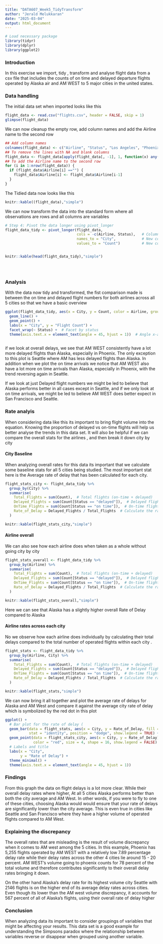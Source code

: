 ```yaml
---
title: "DATA607_Week5_TidyTransform"
author: "Jerald Melukkaran"
date: "2025-03-04"
output: html_document
---
```

```r
# Load necessary package
library(tidyr)
library(dplyr)
library(ggplot2)
```

### Introduction 

In this exercise we import, tidy , transform and analyse flight data from a csv file that includes the counts of on time and delayed departure flights operated by Alaska air and AM WEST to 5 major cities in the united states. 


### Data handling 

The initial data set when imported looks like this 

```r
flight_data <- read.csv("flights.csv", header = FALSE, skip = 1)
glimpse(flight_data)
```

We can now cleanup the empty row, add column names and add the Airline name to the second row

```r
## Add column names 
colnames(flight_data) <- c("Airline", "Status", "Los Angeles", "Phoenix", "San Diego", "San Francisco", "Seattle")
## To remove the lines with NA and blank columns 
flight_data <- flight_data[apply(flight_data[, -1], 1, function(x) any(!is.na(x) & x != "")), ]  
## To add the Airline name to the second row  
for (i in 1:nrow(flight_data)) {
  if (flight_data$Airline[i] =="") {
    flight_data$Airline[i] <- flight_data$Airline[i-1]
  }
}
```

The Tidied data now looks like this 

```r
knitr::kable((flight_data),"simple")
```

We can now transform the data into the standard form where all observations are rows and all columns are variables 

```r
# Step 4: Pivot the data longer using pivot_longer
flight_data_tidy <- pivot_longer(flight_data,
                                 cols = -c(Airline, Status),   # Columns to pivot (exclude Airline and Status)
                                 names_to = "City",            # New column for city names
                                 values_to = "Count")          # New column for the counts


knitr::kable(head(flight_data_tidy),"simple")


  
```


### Analysis 

With the data now tidy and transformed, the fist comparison made is between the on time and delayed flight numbers for both airlines across all 5 cities so that we have a basic overview


```r

ggplot(flight_data_tidy, aes(x = City, y = Count, color = Airline, group = Airline)) +
  geom_line() +
  geom_point() +
  labs(x = "City", y = "Flight Count") +
  facet_wrap(~ Status) +  # Facet by status
  theme(axis.text.x = element_text(angle = 45, hjust = 1))  # Angle x-axis 
  
```

if we look at overall delays, we see that AM WEST consistently have a lot more delayed flights than Alaska, especially in Phoenix. The only exception to this plot is Seattle where AM has less delayed flights than Alaska. In addition when we plot the on time arrivals we notice that AM WEST also have a lot more on time arrivals than Alaska, especially in Phoenix, with the trend reversing again in Seattle. 

If we look at just Delayed flight numbers we might be led to believe that Alaska performs better in all cases except in Seattle, and if we only look at on time arrivals, we might be led to believe AM WEST does better expect in San Francisco and Seattle. 


 


### Rate analyis 


When considering data like this its important to bring flight volume into the equation. Knowing the proportion of delayed vs on-time flights will help us better analyse the trends in this data set. It will also be helpful if we can compare the overall stats for the airlines , and then break it down city by city 


#### City Baseline 

When analyzing overall rates for this data its important that we calculate some baseline stats for all 5 cities being studied. The most important stat here is the Average rate of delay that has been calculated for each city. 

```r

flight_stats_city <- flight_data_tidy %>%
  group_by(City) %>%
  summarise(
    Total_Flights = sum(Count),  # Total flights (on-time + delayed)
    Delayed_Flights = sum(Count[Status == "delayed"]),  # Delayed flights
    OnTime_Flights = sum(Count[Status == "on time"]),  # On-time flights
    Rate_of_Delay = Delayed_Flights / Total_Flights  # Calculate the rate of delay
  )

knitr::kable(flight_stats_city,"simple")
```


#### Airline overall 

We can also see how each airline does when taken as a whole without going city by city 

```r
flight_stats_overall <- flight_data_tidy %>%
  group_by(Airline) %>%
  summarise(
    Total_Flights = sum(Count),  # Total flights (on-time + delayed)
    Delayed_Flights = sum(Count[Status == "delayed"]),  # Delayed flights
    OnTime_Flights = sum(Count[Status == "on time"]),  # On-time flights
    Rate_of_Delay = Delayed_Flights / Total_Flights  # Calculate the rate of delay
  )

knitr::kable(flight_stats_overall,"simple")
```

Here we can see that Alaska has a slightly higher overall Rate of Delay compared to Alaska 


#### Airline rates across each city  

No we observe how each airline does individually by calculating their total delays compared to the total number of operated flights within each city . 

```r
flight_stats <- flight_data_tidy %>%
  group_by(Airline, City) %>%
  summarise(
    Total_Flights = sum(Count),  # Total flights (on-time + delayed)
    Delayed_Flights = sum(Count[Status == "delayed"]),  # Delayed flights
    OnTime_Flights = sum(Count[Status == "on time"]),  # On-time flights
    Rate_of_Delay = Delayed_Flights / Total_Flights  # Calculate the rate of delay
  )

knitr::kable(flight_stats,"simple")
```


We can now bring it all together and plot the average rate of delays for Alaska and AM West and compare it against the average city rate of delay which is symbolized by the red dot in this plot 


```r


ggplot() +
  # Bar plot for the rate of delay (
  geom_bar(data = flight_stats, aes(x = City, y = Rate_of_Delay, fill = Airline), 
           stat = "identity", position = "dodge", show.legend = TRUE) +  
  geom_point(data = flight_stats_city, aes(x = City, y = Rate_of_Delay), 
             color = "red", size = 4, shape = 16, show.legend = FALSE) + 
  # Labels and title
  labs(x = "City",
       y = "Rate of Delay") + 
  theme_minimal() +
  theme(axis.text.x = element_text(angle = 45, hjust = 1))
```


### Findings


From this graph the data on flight delays is a lot more clear. While their overall delay rates where higher, At all 5 cities Alaska performs better than both the city average and AM West. In other words, if you were to fly to one of these cities, choosing Alaska would would ensure that your rate of delays are significantly lower than the city average. This is even true in cities like Seattle and San Francisco where they have a higher volume of operated flights compared to AM West.

### Explaining the discrepancy

The overall rates that are misleading is the result of volume discrepancy when it comes to AM west among the 5 cities. In this example, Phoenix has 5,255 flights operated by AM WEST with a relatively low 7.89 percentage delay rate while their delay rates across the other 4 cities lie around 15 - 20 percent. AM WEST's volume going to phoenix counts for 78 percent of the total volume and therefore contributes significantly to their overall delay rates bringing it down. 

On the other hand Alaska's delay rate for its highest volume city Seattle with 2146 flights is on the higher end of its average delay rates across cities. Even though its lower than the AM west volume discrepancy, it accounts for 567 percent of all of Alaska's flights, using their overall rate of delay higher 


### Conclusion 

When analyzing data its important to consider groupings of variables that might be affecting your results. This data set is a good example for understanding the Simpsons paradox where the relationship between variables reverse or disappear when grouped using another variable. 

